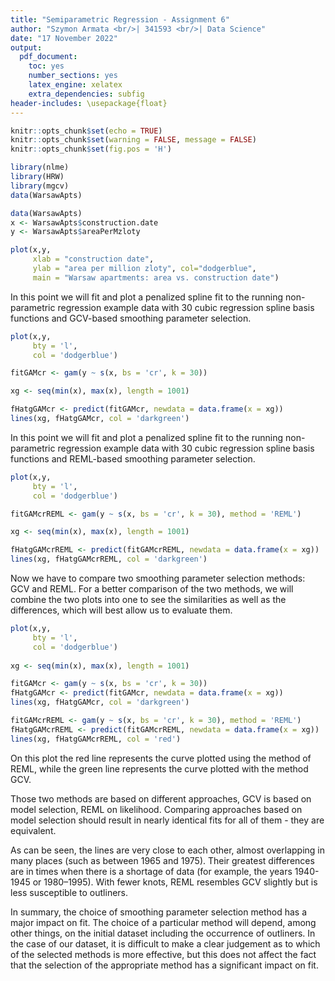 ---
title: "Semiparametric Regression - Assignment 6"
author: "Szymon Armata <br/>| 341593 <br/>| Data Science"
date: "17 November 2022"
output:
  pdf_document:
    toc: yes
    number_sections: yes
    latex_engine: xelatex
    extra_dependencies: subfig
header-includes: \usepackage{float}
---

```{r setup, include=FALSE}
knitr::opts_chunk$set(echo = TRUE)
knitr::opts_chunk$set(warning = FALSE, message = FALSE)
knitr::opts_chunk$set(fig.pos = 'H')
```
\newpage

\section{Plot of the data}
```{r, echo=FALSE}
library(nlme)
library(HRW)
library(mgcv)
data(WarsawApts)

data(WarsawApts)
x <- WarsawApts$construction.date
y <- WarsawApts$areaPerMzloty
```
```{r, echo=FALSE}
plot(x,y,
     xlab = "construction date",
     ylab = "area per million zloty", col="dodgerblue",
     main = "Warsaw apartments: area vs. construction date")
```
\newpage
\section{Task 1.}
\subsection{a}
In this point we will fit and plot a penalized spline fit to the running non-parametric regression example data with 30 cubic regression spline basis functions and GCV-based smoothing parameter selection.

```{r, echo=FALSE}
plot(x,y,
     bty = 'l',
     col = 'dodgerblue')

fitGAMcr <- gam(y ~ s(x, bs = 'cr', k = 30))

xg <- seq(min(x), max(x), length = 1001)

fHatgGAMcr <- predict(fitGAMcr, newdata = data.frame(x = xg))
lines(xg, fHatgGAMcr, col = 'darkgreen')
```
\newpage
\subsection{b}
In this point we will fit and plot a penalized spline fit to the running non-parametric regression example data with 30 cubic regression spline basis functions and REML-based smoothing parameter selection.

```{r, echo=FALSE}
plot(x,y,
     bty = 'l',
     col = 'dodgerblue')

fitGAMcrREML <- gam(y ~ s(x, bs = 'cr', k = 30), method = 'REML')

xg <- seq(min(x), max(x), length = 1001)

fHatgGAMcrREML <- predict(fitGAMcrREML, newdata = data.frame(x = xg))
lines(xg, fHatgGAMcrREML, col = 'darkgreen')
```
\newpage
\subsection{c}
Now we have to compare two smoothing parameter selection methods: GCV and REML. For a better comparison of the two methods, we will combine the two plots into one to see the similarities as well as the differences, which will best allow us to evaluate them.

```{r, echo=FALSE}
plot(x,y,
     bty = 'l',
     col = 'dodgerblue')
     
xg <- seq(min(x), max(x), length = 1001)

fitGAMcr <- gam(y ~ s(x, bs = 'cr', k = 30))
fHatgGAMcr <- predict(fitGAMcr, newdata = data.frame(x = xg))
lines(xg, fHatgGAMcr, col = 'darkgreen')

fitGAMcrREML <- gam(y ~ s(x, bs = 'cr', k = 30), method = 'REML')
fHatgGAMcrREML <- predict(fitGAMcrREML, newdata = data.frame(x = xg))
lines(xg, fHatgGAMcrREML, col = 'red')
```
On this plot the red line represents the curve plotted using the method of REML, while the green line represents the curve plotted with the method GCV. 

Those two methods are based on different approaches, GCV is based on model selection, REML on likelihood. Comparing approaches based on model selection should result in nearly identical fits for all of them - they are equivalent.

As can be seen, the lines are very close to each other, almost overlapping in many places (such as between 1965 and 1975). Their greatest differences are in times when there is a shortage of data (for example, the years 1940-1945 or 1980–1995). With fewer knots, REML resembles GCV slightly but is less susceptible to outliners.

In summary, the choice of smoothing parameter selection method has a major impact on fit. The choice of a particular method will depend, among other things, on the initial dataset including the occurrence of outliners. In the case of our dataset, it is difficult to make a clear judgement as to which of the selected methods is more effective, but this does not affect the fact that the selection of the appropriate method has a significant impact on fit.